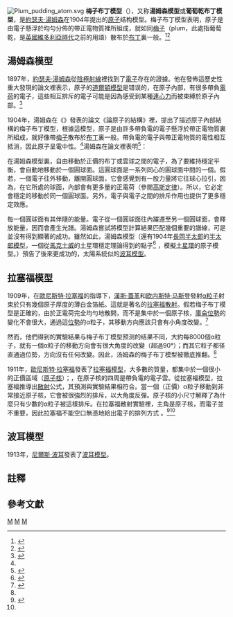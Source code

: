 {{NoteTA|G1=物理學}}
[[File:Plum_pudding_atom.svg|right]]
'''梅子布丁模型'''（{{lang-en|'''Plum pudding model'''}}），又称'''湯姆森模型'''或'''葡萄乾布丁模型'''，是[[約瑟夫·湯姆森|約瑟夫·湯姆森]]在1904年提出的[[原子|原子]]结构模型。梅子布丁模型表明，原子是由電子懸浮於均勻分佈的帶正電物質裡所組成，就如同[[葡萄乾|梅子]]（plum，此處指葡萄乾，是[[英國|英國]][[維多利亞時代|維多利亞時代]]之前的用語）散布於[[聖誕布丁|布丁]]裏一般。<ref name=Compendium2009>{{Citation
 | editor-last =Greenberger
 | editor-first =D.
 | editor2-last =Hentschel
 | editor2-first =K.
 | editor3-last =Weinert
 | editor3-first =F.
 | edition =2009th Edition
 | title =Compendium of Quantum Physics: Concepts, Experiments, History and Philosophy
 | year =2009
 | publisher =Springer
 | isbn =978-3540706229}}</ref>{{rp|18-22<!--Atomic Models Plum Pudding Model-->}}<ref name=Kragh2002>{{cite book | last =Kragh | first =Helge | title =Quantum Generations: A History of Physics in the Twentieth Century  | publisher =Princeton University Press | edition =Reprint | date =2002 | isbn =978-0691095523}}</ref>{{rp|44-45}}

==湯姆森模型==
1897年，[[約瑟夫·湯姆森|約瑟夫·湯姆森]]從[[陰極射線|陰極射線]]裡找到了[[電子|電子]]存在的證據。他在發佈這歷史性重大發現的論文裡表示，原子的[[原子理論#道尔顿的贡献|道爾頓模型]]是错误的，在原子內部，有很多帶負[[電荷|電荷]]的電子，這些相互排斥的電子可能是因為感受到某種[[連心力|連心力]]而被束縛於原子內部。<ref name="thomson">{{cite journal
 | last = Thomson | first = J.J.
 | year = 1897
 | title = Cathode Rays
 | journal = Philosophical Magazine
 | volume = 44 | pages = 293–316
 | doi = 10.1080/14786449708621070
 | issue = 269
 |quote=If we regard the chemical atom as an aggregation of a number of primordial atoms, the problem of finding the configurations of stable equilibrium for a number of equal particles acting on each other according to some law of force … a number of mutually repellent particles held together by a central force
}}</ref>

1904年，湯姆森在《{{le|哲學雜誌|Philosophical Magazine}}》發表的論文《論原子的結構》裡，提出了描述原子內部結構的梅子布丁模型，根據這模型，原子是由許多帶負電的電子懸浮於帶正電物質裏所組成，就好像帶[[梅子|梅子]]散布於[[布丁|布丁]]裏一般。帶負電的電子與帶正電物質的電性相互抵消，因此原子呈電中性。<ref name=Kragh2002/>{{rp|45}}湯姆森在論文裡表明<ref>{{Citation|last=湯姆森 |first=約瑟夫 |author-link=約瑟夫·湯姆森 |title=On the Structure of the Atom: an Investigation of the Stability and Periods of Oscillation of a number of Corpuscles arranged at equal intervals around the Circumference of a Circle; with Application of the Results to the Theory of Atomic Structure |journal=Philosophical Magazine |volume=7 |issue=6 |pages=p. 237-265 |date=March 1904 |url=http://dbhs.wvusd.k12.ca.us/webdocs/Chem-History/Thomson-Structure-Atom.html |id=摘錄 |deadurl=yes |archiveurl=https://web.archive.org/web/20070909091657/http://dbhs.wvusd.k12.ca.us/webdocs/Chem-History/Thomson-Structure-Atom.html |archivedate=2007-09-09 }}</ref>：
{{Quotation|我們假定，原子是由一些微粒移動於帶正電圓球形均勻分佈物質所組成．我們需要解答的問題是 (1) 原子的內部結構為何，也就是說，微粒怎樣排列於圓球形物質？ (2) 這結構會給予原子什麼樣的性質？}}

在湯姆森模型裏，自由移動於正價的布丁或雲球之間的電子，為了要維持穩定平衡，會自動地移動於一個圓球面。這圓球面是一系列同心的圓球面中間的一個。假若，一個電子往外移動，離開圓球面，它會感覺到有一股力量將它往球心拉引，因為，在它所處的球面，內部會有更多量的正電荷（參閱[[高斯定律|高斯定律]]）。所以，它必定會穩定的移動於同一個圓球面。另外，電子與電子之間的排斥作用也提供了更多穩定效應。{{fact}}

每一個圓球面有其伴隨的能量。電子從一個圓球面往內躍遷至另一個圓球面，會釋放能量，因而會產生光譜。湯姆森嘗試將模型計算結果匹配幾個重要的譜線，可是並沒有得到顯著的成功。雖然如此，湯姆森模型（還有1904年[[長岡半太郎|長岡半太郎]]的[[半太郎模型|半太郎模型]]，一個從[[馬克士威|馬克士威]]的土星環穩定理論得到的點子<ref>{{cite web|url=http://www-history.mcs.st-andrews.ac.uk/~history/Extras/Maxwell_Saturn.html|title=James Clerk Maxwell on the nature of Saturn's rings|accessdate=2008-12-20|publisher=JOC/EFR|date=2006年3月|archive-date=2019-05-25|archive-url=https://web.archive.org/web/20190525070842/http://www-history.mcs.st-andrews.ac.uk/~history/Extras/Maxwell_Saturn.html|dead-url=no}}</ref> ，模擬[[土星環|土星環]]的原子模型。）預告了後來更成功的，太陽系統似的[[波耳模型|波耳模型]]。

==拉塞福模型==
1909年，在[[歐尼斯特·拉塞福|歐尼斯特·拉塞福]]的指導下，[[漢斯·蓋革|漢斯·蓋革]]和[[欧内斯特·马斯登|欧内斯特·马斯登]]發射[[α粒子|α粒子]]射束於只有幾個原子厚度的薄白金箔紙。{{NoteTag|name=platinum|這個計算粒子大角度散射數量的特別實驗使用的是白金箔紙<ref name=Geiger1909/>}}這就是著名的[[拉塞福散射|拉塞福散射]]。假若梅子布丁模型是正確的，由於正電荷完全均勻地散開，而不是集中於一個原子核，[[庫侖位勢|庫侖位勢]]的變化不會很大，通過這[[位勢|位勢]]的α粒子，其移動方向應該只會有小角度改變。<ref name=Geiger1909>{{citation| last = Geiger| first = Hans| last2 = Marsden| first2 = Ernest| title = On a Diffuse Reflection of the α-Particles| journal = Proceedings of the Royal Society| volume = 82| issue = A| pages = p. 495-500| date = 1909| url = https://archive.org/details/philtrans06295557|quote=Three different determinations showed that of the incident α-particles about 1 in 8000 was reflected [by the platinum reflector]}}</ref>

然而，他們得到的實驗結果与梅子布丁模型预测的结果不同，大約每8000個α粒子，就有一個α粒子的移動方向會有很大角度的改變（超過90°）；而其它粒子都径直通過位勢，方向沒有任何改變。因此，汤姆森的梅子布丁模型被徹底推翻。<ref name=Geiger1909/>

1911年，[[歐尼斯特·拉塞福|歐尼斯特·拉塞福]]發表了[[拉塞福模型|拉塞福模型]]，大多數的質量，都集中於一個很小的正價區域（[[原子核|原子核]]）；，在原子核的四周是帶負電的電子雲。從拉塞福模型，拉塞福推導出[[散射|散射]]公式，其預測與實驗結果相符合。當一個（正價）α粒子移動到非常接近原子核，它會被很強烈的排斥，以大角度反彈。原子核的小尺寸解釋了為什麼只有少數的α粒子被這樣排斥。在拉塞福散射實驗裡，主角是原子核，而電子並不重要，因此拉塞福不能空口無憑地給出電子的排列方式 。<ref>{{cite journal| last = 拉塞福 | first = 歐尼斯特 | authorlink = 歐尼斯特·拉塞福| title = The Scattering of α and β Particles by Matter and the Structure of the Atom | journal = Philosophical Magazine | volume = 21 | pages = p. 669-688 | date = May 1911| url =https://www.tandfonline.com/doi/abs/10.1080/14786440508637080?journalCode=tphm17}}</ref><ref name=Kragh2002/>{{rp|51-53}}

==波耳模型==
1913年，[[尼爾斯·波耳|尼爾斯·波耳]]發表了[[波耳模型|波耳模型]]。

==註釋==
{{NoteFoot}}

==參考文獻==
{{reflist}}

{{原子模型}}

[[Category:量子力學|M]]
[[Category:物理學史|M]]
[[Category:原子物理学|M]]